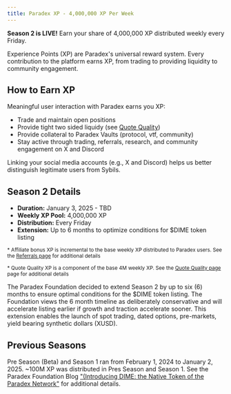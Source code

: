 ```yaml
---
title: Paradex XP - 4,000,000 XP Per Week
---
```


**Season 2 is LIVE!** Earn your share of 4,000,000 XP distributed weekly every Friday.

Experience Points (XP) are Paradex's universal reward system. Every contribution to the platform earns XP, from trading to providing liquidity to community engagement.

## How to Earn XP

Meaningful user interaction with Paradex earns you XP:

- Trade and maintain open positions
- Provide tight two sided liquidy (see [Quote Quality](./quote-quality))
- Provide collateral to Paradex Vaults (protocol, vtf, community)
- Stay active through trading, referrals, research, and community engagement on X and Discord

<Note title="Notes">
Linking your social media accounts (e.g., X and Discord) helps us better distinguish legitimate users from Sybils.
</Note>

## Season 2 Details

- **Duration:** January 3, 2025 - TBD
- **Weekly XP Pool:** 4,000,000 XP
- **Distribution:** Every Friday
- **Extension:** Up to 6 months to optimize conditions for $DIME token listing

<sub>* Affiliate bonus XP is incremental to the base weekly XP distributed to Paradex users. See the [Referrals page](./referral-program) for additional details </sub>

<sub>* Quote Quality XP is a component of the base 4M weekly XP. See the [Quote Quality page](./quote-quality) page for additional details </sub>

<Note title="S2 Extension">
The Paradex Foundation decided to extend Season 2 by up to six (6) months to ensure optimal conditions for the $DIME token listing.  The Foundation views the 6 month timeline as deliberately conservative and will accelerate listing earlier if growth and traction accelerate sooner. This extension enables the launch of spot trading, dated options, pre-markets, yield bearing synthetic dollars (XUSD).
</Note>


## Previous Seasons

Pre Season (Beta) and Season 1 ran from February 1, 2024 to January 2, 2025. ~100M XP was distributed in Pres Season and Season 1. See the Paradex Foundation Blog ["(Introducing DIME: the Native Token of the Paradex Network"](https://www.paradex.foundation/blog/introducing-dime-the-native-token-of-the-paradex-network) for additional details.
